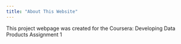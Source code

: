 ---
title: "About This Website"
---

This project webpage was created for the Coursera: Developing Data Products Assignment 1